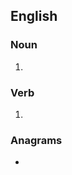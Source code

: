 ==English==

===Noun===
{{head|en|noun form}}

# {{plural of|en|output}}

===Verb===
{{head|en|verb form}}

# {{en-third-person singular of|output}}

===Anagrams===
* {{anagrams|en|a=opsttuu|put outs|put-outs|putouts|puts out}}